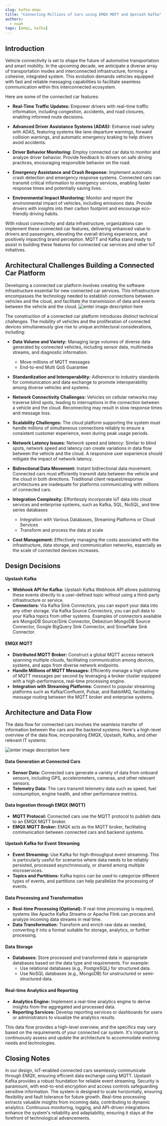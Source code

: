 ```yaml
---
slug: kafka-emqx
title: "Connecting Millions of Cars using EMQX MQTT and Upstash Kafka"
authors:
  - noah
tags: [emqx, kafka]
---
```




## Introduction

Vehicle connectivity is set to shape the future of automotive transportation and smart mobility. In the upcoming decade, we anticipate a diverse array of transportation modes and interconnected infrastructure, forming a cohesive, integrated system. This evolution demands vehicles equipped with fast and reliable messaging capabilities to facilitate seamless communication within this interconnected ecosystem.

Here are some of the connected car features:

- **Real-Time Traffic Updates:** Empower drivers with real-time traffic information, including congestion, accidents, and road closures, enabling informed route decisions.

- **Advanced Driver Assistance Systems (ADAS):** Enhance road safety with ADAS, featuring systems like lane departure warnings, forward collision warnings, and automatic emergency braking to help drivers avoid accidents.

- **Driver Behavior Monitoring:** Employ connected car data to monitor and analyze driver behavior. Provide feedback to drivers on safe driving practices, encouraging responsible behavior on the road.

- **Emergency Assistance and Crash Response:** Implement automatic crash detection and emergency response systems. Connected cars can transmit critical information to emergency services, enabling faster response times and potentially saving lives.
- **Environmental Impact Monitoring:** Monitor and report the environmental impact of vehicles, including emissions data. Provide drivers with insights into their carbon footprint and encourage eco-friendly driving habits.

With robust connectivity and data infrastructure, organizations can implement these connected car features, delivering enhanced value to drivers and passengers, elevating the overall driving experience, and positively impacting brand perception. MQTT and Kafka stand ready to assist in building these features for connected car services and other IoT initiatives.

## Architectural Challenges Building a Connected Car Platform

Developing a connected car platform involves creating the software infrastructure essential for new connected car services. This infrastructure encompasses the technology needed to establish connections between vehicles and the cloud, and facilitate the transmission of data and events between the vehicle and the cloud.
![enter image description here](https://i.postimg.cc/BbszVLyN/pasted-image-0.png)

The construction of a connected car platform introduces distinct technical challenges. The mobility of vehicles and the proliferation of connected devices simultaneously give rise to unique architectural considerations, including:

- **Data Volume and Variety:** Managing large volumes of diverse data generated by connected vehicles, including sensor data, multimedia streams, and diagnostic information.
    - Move millions of MQTT messages
    - End-to-end Multi QoS Guarantee

- **Standardization and Interoperability:** Adherence to industry standards for communication and data exchange to promote interoperability among diverse vehicles and systems.
- **Network Connectivity Challenges:** Vehicles on cellular networks may traverse blind spots, leading to interruptions in the connection between a vehicle and the cloud. Reconnecting may result in slow response times and message loss.
- **Scalability Challenges:** The cloud platform supporting the system must handle millions of simultaneous connections reliably to ensure a consistent customer experience, even during peak usage periods.
- **Network Latency Issues:** Network speed and latency: Similar to blind spots, network speed and latency can create variations in data flow between the vehicle and the cloud. A responsive user experience should mitigate the impact of network latency.
- **Bidirectional Data Movement:** Instant bidirectional data movement: Connected cars must efficiently transmit data between the vehicle and the cloud in both directions. Traditional client request/response architectures are inadequate for platforms communicating with millions of connected cars.
- **Integration Complexity:** Effortlessly incorporate IoT data into cloud services and enterprise systems, such as Kafka, SQL, NoSQL, and time series databases
    - Integration with Various Databases, Streaming Platforms or Cloud Services
    - Transform and process the data at scale
- **Cost Management:** Effectively managing the costs associated with the infrastructure, data storage, and communication networks, especially as the scale of connected devices increases.

## Design Decisions

#### Upstash Kafka
- **Webhook API for Kafka:** Upstash Kafka Webhook API allows publishing these events directly to a user-defined topic without using a third-party infrastructure or service.
- **Connectors:** Via Kafka Sink Connectors, you can export your data into any other storage. Via Kafka Source Connectors, you can pull data to your Kafka topics from other systems. Examples of connectors available are MongoDB Source/Sink Connector, Debezium MongoDB Source Connector, Google BigQuery Sink Connector, and Snowflake Sink Connector.


#### EMQX MQTT
- **Distributed MQTT Broker:** Construct a global MQTT access network spanning multiple clouds, facilitating communication among devices, systems, and apps from diverse network endpoints.
- **Handle Millions of MQTT Messages:** Efficiently manage a high volume of MQTT messages per second by leveraging a broker cluster equipped with a high-performance, real-time processing engine.
- **Integration with Streaming Platforms:** Connect to popular streaming platforms such as Kafka/Confluent, Pulsar, and RabbitMQ, facilitating message routing between the MQTT broker and enterprise systems.

## Architecture and Data Flow

The data flow for connected cars involves the seamless transfer of information between the cars and the backend systems. Here's a high-level overview of the data flow, incorporating EMQX, Upstash, Kafka, and other relevant IT systems:

![enter image description here](https://i.postimg.cc/W3w25010/33-2023-06-28-1334.png)
#### Data Generation at Connected Cars
- **Sensor Data:** Connected cars generate a variety of data from onboard sensors, including GPS, accelerometers, cameras, and other relevant sensors.
- **Telemetry Data:** The cars transmit telemetry data such as speed, fuel consumption, engine health, and other performance metrics.

#### Data Ingestion through EMQX (MQTT)
- **MQTT Protocol:** Connected cars use the MQTT protocol to publish data to an EMQX MQTT broker.
- **EMQX MQTT Broker:** EMQX acts as the MQTT broker, facilitating communication between connected cars and backend systems.

#### Upstash Kafka for Event Streaming

- **Event Streaming:** Use Kafka for high-throughput event streaming. This is particularly useful for scenarios where data needs to be reliably persisted, processed asynchronously, or shared among multiple microservices.
- **Topics and Partitions:** Kafka topics can be used to categorize different types of events, and partitions can help parallelize the processing of events.

#### Data Processing and Transformation

- **Real-time Processing (Optional):** If real-time processing is required, systems like Apache Kafka Streams or Apache Flink can process and analyze incoming data streams in real time.
- **Data Transformation:** Transform and enrich raw data as needed, converting it into a format suitable for storage, analytics, or further processing.

#### Data Storage
- **Databases:** Store processed and transformed data in appropriate databases based on the data type and requirements. For example:
    - Use relational databases (e.g., PostgreSQL) for structured data.
    - Use NoSQL databases (e.g., MongoDB) for unstructured or semi-structured data.

#### Real-time Analytics and Reporting
- **Analytics Engine:** Implement a real-time analytics engine to derive insights from the aggregated and processed data.
- **Reporting Services:** Develop reporting services or dashboards for users or administrators to visualize the analytics results.

This data flow provides a high-level overview, and the specifics may vary based on the requirements of your connected car system. It's important to continuously assess and update the architecture to accommodate evolving needs and technologies.

## Closing Notes

In our design, IoT-enabled connected cars seamlessly communicate through EMQX, ensuring efficient data exchange using MQTT. Upstash Kafka provides a robust foundation for reliable event streaming. Security is paramount, with end-to-end encryption and access controls safeguarding sensitive information. The system is designed to scale horizontally, ensuring flexibility and fault tolerance for future growth. Real-time processing extracts valuable insights from incoming data, contributing to dynamic analytics. Continuous monitoring, logging, and API-driven integrations enhance the system's reliability and adaptability, ensuring it stays at the forefront of technological advancements.

